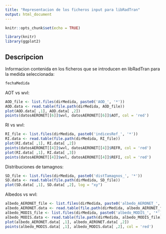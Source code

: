 ```yaml
---
title: "Representacion de los ficheros input para libRadTran"
output: html_document
---
```


```r
knitr::opts_chunk$set(echo = TRUE)
```

```r
library(knitr)
library(ggplot2)
```

## Descripcion

Informacion contenida en los ficheros que se introducen en libRadTran para la medida seleccionada:

```r
fechaMedida
```

AOT vs wvl:

```r
AOD_file <- list.files(dirMedida, paste0('AOD_', '*'))
AOD.data <- read.table(file.path(dirMedida, AOD_file))
plot(AOD.data[ ,1], AOD.data[ ,2])
points(datosAERONET[[6]]$wvl, datosAERONET[[6]]$AOT, col = 'red')
```

RI vs wvl:

```r
RI_file <- list.files(dirMedida, paste0('indicesRef_', '*'))
RI.data <- read.table(file.path(dirMedida, RI_file))
plot(RI.data[ ,1], RI.data[ ,2])
points(datosAERONET[[4]]$wvl, datosAERONET[[4]]$REFR, col = 'red')
plot(RI.data[ ,1], RI.data[ ,3])
points(datosAERONET[[4]]$wvl, datosAERONET[[4]]$REFI, col = 'red')
```

Distribuciones de tamagnos:

```r
SD_file <- list.files(dirMedida, paste0('distTamagnos_', '*'))
SD.data <- read.table(file.path(dirMedida, SD_file))
plot(SD.data[ ,1], SD.data[ ,2], log = "xy")
```

Albedos vs wvl:

```r
albedo_AERONET_file <- list.files(dirMedida, paste0('albedo_AERONET_', '*'))
albedo_AERONET.data <- read.table(file.path(dirMedida, albedo_AERONET_file))
albedo_MODIS_file <- list.files(dirMedida, paste0('albedo_MODIS_', '*'))
albedo_MODIS.data <- read.table(file.path(dirMedida, albedo_MODIS_file))
plot(albedo_AERONET.data[ ,1], albedo_AERONET.data[ ,2])
points(albedo_MODIS.data[ ,1], albedo_MODIS.data[ ,2], col = 'red')
```